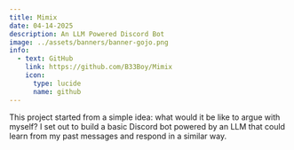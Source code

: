 ```yaml
---
title: Mimix
date: 04-14-2025
description: An LLM Powered Discord Bot
image: ../assets/banners/banner-gojo.png
info:
  - text: GitHub
    link: https://github.com/B33Boy/Mimix
    icon:
      type: lucide
      name: github
---
```


This project started from a simple idea: what would it be like to argue with myself?
I set out to build a basic Discord bot powered by an LLM that could learn from my past messages and respond in a similar way.
